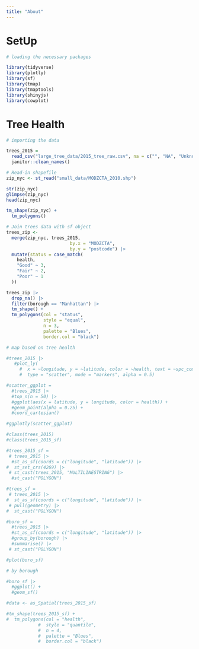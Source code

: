```yaml
---
title: "About"
---
```


# SetUp

```r
# loading the necessary packages

library(tidyverse)
library(plotly)
library(sf)
library(tmap)
library(tmaptools)
library(shinyjs)
library(cowplot)
```

# Tree Health

```r
# importing the data

trees_2015 =
  read_csv("large_tree_data/2015_tree_raw.csv", na = c("", "NA", "Unknown")) |> 
  janitor::clean_names()
```

```r
# Read-in shapefile 
zip_nyc <- st_read("small_data/MODZCTA_2010.shp")

str(zip_nyc)
glimpse(zip_nyc)
head(zip_nyc)

tm_shape(zip_nyc) +
  tm_polygons()
```

```r
# Join trees data with sf object
trees_zip <- 
  merge(zip_nyc, trees_2015, 
                        by.x = "MODZCTA",
                        by.y = "postcode") |> 
  mutate(status = case_match(
    health,
    "Good" ~ 3,
    "Fair" ~ 2,
    "Poor" ~ 1
  ))
```

```r
trees_zip |> 
  drop_na() |> 
  filter(borough == "Manhattan") |> 
  tm_shape() +   
  tm_polygons(col = "status",
              style = "equal",
              n = 3,
              palette = "Blues",
              border.col = "black")
```



```r
# map based on tree health

#trees_2015 |>
   #plot_ly(
     #  x = ~longitude, y = ~latitude, color = ~health, text = ~spc_common,
     #  type = "scatter", mode = "markers", alpha = 0.5)
```

```r
#scatter_ggplot = 
  #trees_2015 |>
  #top_n(n = 50) |> 
  #ggplot(aes(x = latitude, y = longitude, color = health)) +
  #geom_point(alpha = 0.25) +
  #coord_cartesian()

#ggplotly(scatter_ggplot)
```


```r
#class(trees_2015)
#class(trees_2015_sf)

#trees_2015_sf =
 # trees_2015 |> 
  #st_as_sf(coords = c("longitude", "latitude")) |> 
#  st_set_crs(4269) |> 
 # st_cast(trees_2015, "MULTILINESTRING") |> 
  #st_cast("POLYGON")

#trees_sf = 
 # trees_2015 |>
#  st_as_sf(coords = c("longitude", "latitude")) |> 
 # pull(geometry) |> 
#  st_cast("POLYGON")

#boro_sf =
  #trees_2015 |> 
  #st_as_sf(coords = c("longitude", "latitude")) |> 
  #group_by(borough) |>  
  #summarise() |> 
 # st_cast("POLYGON")

#plot(boro_sf)
```

```r
# by borough

#boro_sf |> 
  #ggplot() + 
  #geom_sf() 

#data <- as_Spatial(trees_2015_sf)

#tm_shape(trees_2015_sf) +   
#  tm_polygons(col = "health",
            #  style = "quantile",
            #  n = 4,
            #  palette = "Blues",
            #  border.col = "black")
```

